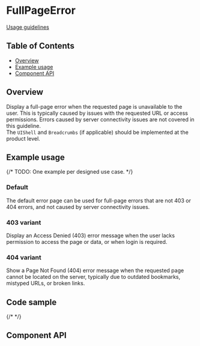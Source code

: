 
# FullPageError

[Usage guidelines](https://pages.github.ibm.com/cdai-design/pal/patterns/full-page-errors/usage/)

## Table of Contents

- [Overview](#overview)
- [Example usage](#example-usage)
- [Component API](#component-api)

## Overview

Display a full-page error when the requested page is unavailable to the user.
This is typically caused by issues with the requested URL or access permissions.
Errors caused by server connectivity issues are not covered in this guideline.\
The `UIShell` and `Breadcrumbs` (if applicable) should be implemented at the product
level.

## Example usage

{/* TODO: One example per designed use case. */}

### Default

The default error page can be used for full-page errors that are not 403 or 404
errors, and not caused by server connectivity issues.

<Canvas>
  <Story of={stories.fullPageError} />
</Canvas>

### 403 variant

Display an Access Denied (403) error message when the user lacks permission to
access the page or data, or when login is required.

<Canvas>
  <Story of={stories.fullPageError403} />
</Canvas>

### 404 variant

Show a Page Not Found (404) error message when the requested page cannot be
located on the server, typically due to outdated bookmarks, mistyped URLs, or
broken links.

<Canvas>
  <Story of={stories.fullPageError404} />
</Canvas>

## Code sample

{/* <CodesandboxLink exampleDirectory="FullPageError" /> */}

## Component API

<Controls />

